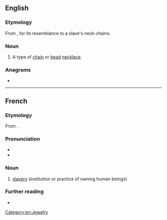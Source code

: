 ==English==

===Etymology===
From {{etyl|fr|en}} {{m|fr|esclavage}}, for its resemblance to a slave's neck-chains.

===Noun===
{{en-noun}}

# A type of [[chain]] or [[bead]] [[necklace]].

===Anagrams===
* {{anagrams|en|a=aaceeglsv|cleavages}}

[[Category:en:Jewelry]]

----

==French==

===Etymology===
From {{af|fr|esclave|-age}}.

===Pronunciation===
* {{fr-IPA}}
* {{audio|fr|LL-Q150 (fra)-Fhala.K-esclavage.wav|Audio}}

===Noun===
{{fr-noun|m}}

# [[slavery]] (institution or practice of owning human beings)

===Further reading===
* {{R:TLFi}}